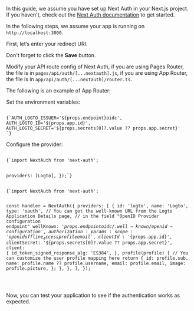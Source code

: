 
<Steps>

<Step title="Prerequisites">

In this guide, we assume you have set up Next Auth in your Next.js project. If you haven't, check out the [Next Auth documentation](https://next-auth.js.org/getting-started/introduction) to get started.

</Step>

<Step title="Configure redirect URI">

<InlineNotification>
  In the following steps, we assume your app is running on <code>http://localhost:3000</code>.
</InlineNotification>

First, let’s enter your redirect URI.

<UriInputField name="redirectUris" defaultValue="http://localhost:3000/api/auth/callback/logto" />

Don't forget to click the **Save** button.

</Step>

<Step title="Configure the provider">

Modify your API route config of Next Auth, if you are using Pages Router, the file is in `pages/api/auth/[...nextauth].js`, if you are using App Router, the file is in `app/api/auth/[...nextauth]/router.ts`.

The following is an example of App Router:

<Tabs>

<TabItem value="v5" label="Next Auth v5">

Set the environment variables:

<Code className="language-env">
{`AUTH_LOGTO_ISSUER='${props.endpoint}oidc',
AUTH_LOGTO_ID='${props.app.id}',
AUTH_LOGTO_SECRET='${props.secrets[0]?.value ?? props.app.secret}'
`}
</Code>

Configure the provider:

<Code className="language-ts">
{`import NextAuth from 'next-auth';

  providers: [Logto],
});`}
</Code>
</TabItem>

<TabItem value="v4" label="Next Auth v4">
<Code className="language-ts">
{`import NextAuth from 'next-auth';

const handler = NextAuth({
  providers: [
    {
      id: 'logto',
      name: 'Logto',
      type: 'oauth',
      // You can get the well-known URL from the Logto Application Details page,
      // in the field "OpenID Provider configuration endpoint"
      wellKnown: '${props.endpoint}oidc/.well-known/openid-configuration',
      authorization: { params: { scope: 'openid offline_access profile email' } },
      clientId: '${props.app.id}',
      clientSecret: '${props.secrets[0]?.value ?? props.app.secret}',
      client: {
        id_token_signed_response_alg: 'ES384',
      },
      profile(profile) {
        // You can customize the user profile mapping here
        return {
          id: profile.sub,
          name: profile.name ?? profile.username,
          email: profile.email,
          image: profile.picture,
        };
      },
    },
  ],
});

</Code>
</TabItem>

</Tabs>

<br/>

<CustomDomainEndpointNotice />

</Step>

<Step title="Checkpoint: Test Logto and Next Auth integration">

Now, you can test your application to see if the authentication works as expected.

</Step>

</Steps>
